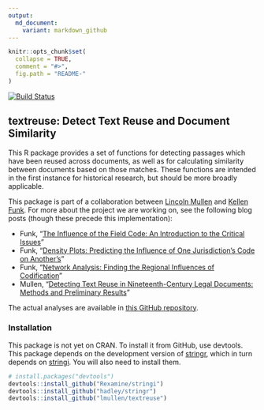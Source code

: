 ```yaml
---
output:
  md_document:
    variant: markdown_github
---
```


<!-- README.md is generated from README.Rmd. Please edit that file -->

```r
knitr::opts_chunk$set(
  collapse = TRUE,
  comment = "#>",
  fig.path = "README-"
)
```

[![Build Status](https://travis-ci.org/lmullen/textreuse.svg)](https://travis-ci.org/lmullen/textreuse)

## textreuse: Detect Text Reuse and Document Similarity

This R package provides a set of functions for detecting passages which have been reused across documents, as well as for calculating similarity between documents based on those matches. These functions are intended in the first instance for historical research, but should be more broadly applicable.

This package is part of a collaboration between [Lincoln Mullen](http://lincolnmullen.com) and [Kellen Funk](http://kellenfunk.org). For more about the project we are working on, see the following blog posts (though these precede this implementation):

- Funk, "[The Influence of the Field Code: An Introduction to the Critical Issues](http://kellenfunk.org/field-code/the-influence-of-the-field-code-an-introduction/)"
- Funk, "[Density Plots: Predicting the Influence of One Jurisdiction's Code on Another’s](http://kellenfunk.org/field-code/density-plots/)"
- Funk, "[Network Analysis: Finding the Regional Influences of Codification](http://kellenfunk.org/field-code/network-analysis/)"
- Mullen, "[Detecting Text Reuse in Nineteenth-Century Legal Documents: Methods and Preliminary Results ](http://lincolnmullen.com/blog/detecting-text-reuse-in-legal-documents/)" 

The actual analyses are available in [this GitHub repository](https://github.com/lmullen/civil-procedure-codes).

### Installation

This package is not yet on CRAN. To install it from GitHub, use devtools. This package depends on the development version of [stringr](https://github.com/hadley/stringr), which in turn depends on [stringi](https://github.com/Rexamine/stringi/). You will also need to install them.

```r
# install.packages("devtools")
devtools::install_github("Rexamine/stringi")
devtools::install_github("hadley/stringr")
devtools::install_github("lmullen/textreuse")
```

